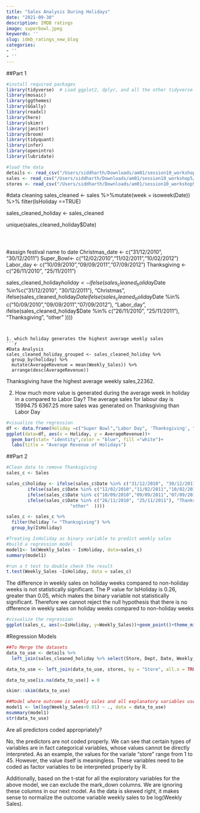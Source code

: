 ```yaml
---
title: "Sales Analysis During Holidays"
date: "2021-09-30"
description: IMDB ratings
image: superbowl.jpeg
keywords: ''
slug: idmb_ratings_new_blog
categories:
- ''
- ''
---
```


##Part 1
```r
#install required packages
library(tidyverse)  # Load ggplot2, dplyr, and all the other tidyverse packages
library(mosaic)
library(ggthemes)
library(GGally)
library(readxl)
library(here)
library(skimr)
library(janitor)
library(broom)
library(tidyquant)
library(infer)
library(openintro)
library(lubridate)

```



```r
#load the data
details <- read_csv("/Users/siddharth/Downloads/am01/session10_workshop5/data/data/details.csv")
sales <- read_csv("/Users/siddharth/Downloads/am01/session10_workshop5/data/data/sales.csv")
stores <- read_csv("/Users/siddharth/Downloads/am01/session10_workshop5/data/data/stores.csv")
```

#data cleaning
sales_cleaned <- sales %>%mutate(week = isoweek(Date)) %>% filter(IsHoliday ==TRUE)

sales_cleaned_holiday <- sales_cleaned 

unique(sales_cleaned_holiday$Date)
```



```

#assign festival name to date
Christmas_date <- c("31/12/2010", "30/12/2011")
Super_Bowl<- c("12/02/2010","11/02/2011","10/02/2012")
Labor_day <- c("10/09/2010","09/09/2011","07/09/2012")
Thanksgiving <- c("26/11/2010", "25/11/2011")

sales_cleaned_holiday$holiday <- 
  ifelse(sales_cleaned_holiday$Date %in%c("31/12/2010", "30/12/2011"), "Christmas",
  ifelse(sales_cleaned_holiday$Date %in% c("12/02/2010","11/02/2011","10/02/2012"), "Super_Bowl",
  ifelse(sales_cleaned_holiday$Date %in% c("10/09/2010","09/09/2011","07/09/2012"), "Labor_day",
  ifelse(sales_cleaned_holiday$Date %in% c("26/11/2010", "25/11/2011"), "Thanksgiving",
                        "other"  ))))

```


1. which holiday generates the highest average weekly sales
```r
#Data Analysis
sales_cleaned_holiday_grouped <- sales_cleaned_holiday %>%  
  group_by(holiday) %>% 
  mutate(AverageRevenue = mean(Weekly_Sales)) %>%
  arrange(desc(AverageRevenue))
```
Thanksgiving have the highest average weekly sales,22362.

2. How much more value is generated during the average week in holiday in a 
compared to Labor Day?
The average sales for labour day is 15994.75
6367.25 more sales was generated on Thanksgiving than Labor Day

```r
#visualize the regression
df <- data.frame(Holiday =c("Super Bowl","Labor Day", 'Thanksgiving', "Christmas"), AverageRevenue = c(16495, 15995, 22362, 14644))
ggplot(data=df, aes(x = Holiday, y = AverageRevenue))+
  geom_bar(stat= "identity",color = "blue", fill ="white")+
  labs(title = "Average Revenue of Holidays")
```


##Part 2
```r
#Clean data to remove Thanksgiving
sales_c <- Sales  

sales_c$holiday <- ifelse(sales_c$Date %in% c("31/12/2010", "30/12/2011"), "Christmas",
        ifelse(sales_c$Date %in% c("12/02/2010","11/02/2011","10/02/2012"), "Super_Bowl",
        ifelse(sales_c$Date %in% c("10/09/2010","09/09/2011","07/09/2012"), "Labor_day",
        ifelse(sales_c$Date %in% c("26/11/2010", "25/11/2011"), "Thanksgiving",
                        "other"  ))))

sales_c <- sales_c %>% 
  filter(holiday != "Thanksgiving") %>% 
  group_by(IsHoliday)

```


```r
#Treating IsHoliday as binary variable to predict weekly sales
#build a regression model
model1<- lm(Weekly_Sales ~ IsHoliday, data=sales_c)
summary(model1)
```
```r
#run a t test to double check the result
t.test(Weekly_Sales ~IsHoliday, data = sales_c)
```

The difference in weekly sales on holiday weeks compared to non-holiday weeks 
is not statistically significant. The P value for IsHoliday is 0.26, greater than 0.05,
which makes the binary variable not statistically significant. Therefore we cannot reject
the null hypothesis that there is no dfference in weekly sales on holiday weeks compared to 
non-holiday weeks 

```r
#visualize the regression
ggplot(sales_c, aes(x=IsHoliday, y=Weekly_Sales))+geom_point()+theme_minimal()+    geom_smooth(method=lm)+labs(title = "Sales of Holidays/non-holidays")
```

#Regression Models

```r
##To Merge the datasets
data_to_use <- details %>% 
  left_join(sales_cleaned_holiday %>% select(Store, Dept, Date, Weekly_Sales, holiday), by = c("Store","Date"))

data_to_use <- left_join(data_to_use, stores, by = "Store", all.x = TRUE) %>% na.omit(data_to_use$holiday)

data_to_use[is.na(data_to_use)] = 0

skimr::skim(data_to_use)
```

```r
##Model where outcome is weekly sales and all explanatory variables used
model1 <- lm(log(Weekly_Sales+0.01) ~ ., data = data_to_use)
msummary(model1)
str(data_to_use)
```

Are all predictors coded appropriately? 

No, the predictors are not coded properly. We can see that certain types of variables are in fact categorical variables, whose values cannot be directly interpreted. As an example, the values for the variale "store" range from 1 to 45. However, the value itself is meaningless. These variables need to be coded as factor variables to be interpreted properly by R.

Additionally, based on the t-stat for all the exploratory variables for the above model, we can exclude the mark_down columns. We are ignoring these columns in our next model. As the data is skewed right, it makes sense to normalize the outcome variable weekly sales to be log(Weekly Sales).
